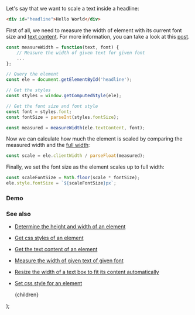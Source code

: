 
Let's say that we want to scale a text inside a headline:

```html
<div id="headline">Hello World</div>
```

First of all, we need to measure the width of element with its current font size and [text content](/get-the-text-content-of-an-element). For more information, you can take a look at this [post](/measure-the-width-of-given-text-of-given-font).

```js
const measureWidth = function(text, font) {
    // Measure the width of given text for given font
    ...
};

// Query the element
const ele = document.getElementById('headline');

// Get the styles
const styles = window.getComputedStyle(ele);

// Get the font size and font style
const font = styles.font;
const fontSize = parseInt(styles.fontSize);

const measured = measureWidth(ele.textContent, font);
```

Now we can calculate how much the element is scaled by comparing the measured width and the [full width](/determine-the-height-and-width-of-an-element):

```js
const scale = ele.clientWidth / parseFloat(measured);
```

Finally, we set the font size as the element scales up to full width:

```js
const scaleFontSize = Math.floor(scale * fontSize);
ele.style.fontSize = `${scaleFontSize}px`;
```

### Demo

<Demo
    title="Scale a text to fit inside of an element"
    url="/demo/scale-a-text-to-fit-inside-of-an-element/index.html"
/>

### See also

-   [Determine the height and width of an element](/determine-the-height-and-width-of-an-element)
-   [Get css styles of an element](/get-css-styles-of-an-element)
-   [Get the text content of an element](/get-the-text-content-of-an-element)
-   [Measure the width of given text of given font](/measure-the-width-of-given-text-of-given-font)
-   [Resize the width of a text box to fit its content automatically](/resize-the-width-of-a-text-box-to-fit-its-content-automatically)
-   [Set css style for an element](/set-css-style-for-an-element)

    <PostLayout keywords="" title="Scale a text to fit inside of an element">
        {children}
    </PostLayout>
);
